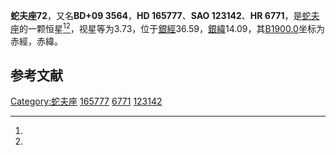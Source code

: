 {{Starbox begin
| name = 蛇夫座72
}}
{{Starbox observe
| epoch = [[J2000.0|J2000.0]]
| constell = [[蛇夫座|蛇夫座]]<ref name=SIMBAD>{{cite web
 | url=http://simbad.u-strasbg.fr/simbad/sim-id?Ident=HR+6771
 | title=Pulsating variable Star
 | publisher=Centre de Données astronomiques de Strasbourg
 | work=SIMBAD
 | accessdate=2012-07-13
 | archive-date=2016-03-16
 | archive-url=https://web.archive.org/web/20160316130648/http://simbad.u-strasbg.fr/simbad/sim-id?Ident=HR+6771
 | dead-url=no
 }}</ref><ref name=DATA>{{cite web
 | url=http://vizier.u-strasbg.fr/viz-bin/VizieR-5?-out.add=.&-source=5050&-corr=PK=HR&-out.max=9999&HR=6771
 | title=VizieR Detailed Page
 | accessdate=2012-07-13
 | archive-date=2019-10-14
 | archive-url=https://web.archive.org/web/20191014112529/http://vizier.u-strasbg.fr/viz-bin/VizieR-5?-out.add=.&-source=5050&-corr=PK=HR&-out.max=9999&HR=6771
 | dead-url=no
 }}</ref>
| 星官 = 
| ra = {{RA|18|7|21}}<ref name=SIMBAD /><ref name=DATA />
| dec = {{DEC|+9|33|50}}<ref name=SIMBAD /><ref name=DATA />
| appmag_v = 3.73<ref name=SIMBAD /><ref name=DATA />
}}
{{Starbox character
| class = A4IV s<ref name=SIMBAD /><ref name=DATA />
| b-v = 0.12<ref name=SIMBAD /><ref name=DATA />
| u-b = 0.1<ref name=SIMBAD /><ref name=DATA />
| r-i = 0.05<ref name=SIMBAD /><ref name=DATA />
| variable = 
}}
{{Starbox astrometry
| radial_v = 0.1
| prop_mo_ra = -24
| parallax = 0.047
| p_error = 
}}
{{Starbox catalog
| names =BD+09 3564，[[SAO星表|SAO]] 123142，[[HD星表|HD]] 165777，[[HR星表|HR]] 6771}}
{{Starbox reference |Simbad=HR+6771}}
{{Starbox end}}

'''蛇夫座72'''，又名'''BD+09 3564'''，'''HD 165777'''、'''SAO 123142'''、'''HR 6771'''，是[[蛇夫座|蛇夫座]]的一颗恒星<ref name=SIMBAD /><ref name=DATA />，视星等为3.73，位于[[銀道座標系|銀經]]36.59，[[銀道座標系|銀緯]]14.09，其[[B1900.0|B1900.0]]坐标为赤經{{RA|18|2|36.5}}，赤緯{{DEC|+9|14.09|58}}。

== 参考文献 ==
{{reflist}}

{{star-stub}}

{{蛇夫座恒星}}
[[Category:蛇夫座|Category:蛇夫座]]
[[Category:HD和HDE天體|165777]]
[[Category:HR天體|6771]]
[[Category:SAO天體|123142]]